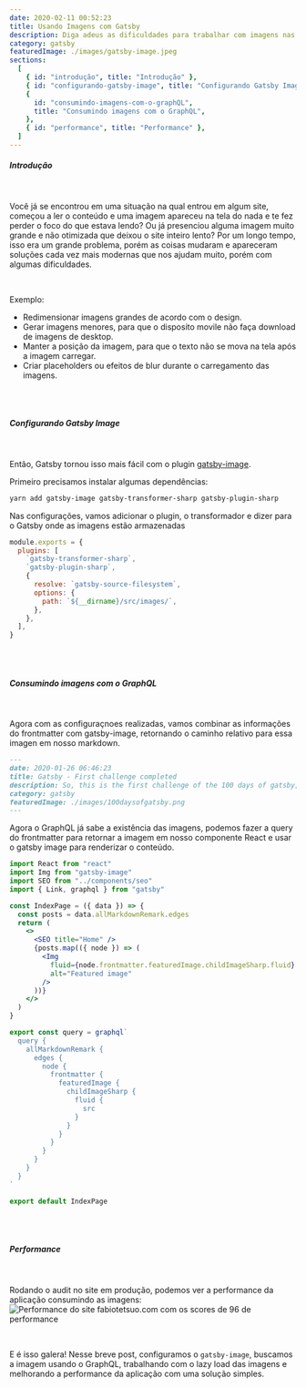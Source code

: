 ```yaml
---
date: 2020-02-11 00:52:23
title: Usando Imagens com Gatsby
description: Diga adeus as dificuldades para trabalhar com imagens nas suas aplicações web.
category: gatsby
featuredImage: ./images/gatsby-image.jpeg
sections:
  [
    { id: "introdução", title: "Introdução" },
    { id: "configurando-gatsby-image", title: "Configurando Gatsby Image" },
    {
      id: "consumindo-imagens-com-o-graphQL",
      title: "Consumindo imagens com o GraphQL",
    },
    { id: "performance", title: "Performance" },
  ]
---
```


##### Introdução

<br />

Você já se encontrou em uma situação na qual entrou em algum site, começou a ler o conteúdo e uma imagem apareceu na tela do nada e te fez perder o foco do que estava lendo? Ou já presenciou alguma imagem muito grande e não otimizada que deixou o site inteiro lento?
Por um longo tempo, isso era um grande problema, porém as coisas mudaram e apareceram soluções cada vez mais modernas que nos ajudam muito, porém com algumas dificuldades.

<br />

Exemplo:

- Redimensionar imagens grandes de acordo com o design.
- Gerar imagens menores, para que o disposito movile não faça download de imagens de desktop.
- Manter a posição da imagem, para que o texto não se mova na tela após a imagem carregar.
- Criar placeholders ou efeitos de blur durante o carregamento das imagens.

<br />
<br />

##### Configurando Gatsby Image

<br />

Então, Gatsby tornou isso mais fácil com o plugin [gatsby-image](https://www.gatsbyjs.com/plugins/gatsby-image/).

Primeiro precisamos instalar algumas dependências:

```sh
yarn add gatsby-image gatsby-transformer-sharp gatsby-plugin-sharp
```

Nas configurações, vamos adicionar o plugin, o transformador e dizer para o Gatsby onde as imagens estão armazenadas

```javascript
module.exports = {
  plugins: [
    `gatsby-transformer-sharp`,
    `gatsby-plugin-sharp`,
    {
      resolve: `gatsby-source-filesystem`,
      options: {
        path: `${__dirname}/src/images/`,
      },
    },
  ],
}
```

<br />
<br />

##### Consumindo imagens com o GraphQL

<br />

Agora com as configuraçnoes realizadas, vamos combinar as informações do frontmatter com gatsby-image, retornando o caminho relativo para essa imagen em nosso markdown.

```md
---
date: 2020-01-26 06:46:23
title: Gatsby - First challenge completed
description: So, this is the first challenge of the 100 days of gatsby, and I'm really excited to tell you what I learned, the difficulties and the next steps.
category: gatsby
featuredImage: ./images/100daysofgatsby.png
---
```

Agora o GraphQL já sabe a existência das imagens, podemos fazer a query do frontmatter para retornar a imagem em nosso componente React e usar o gatsby image para renderizar o conteúdo.

```jsx
import React from "react"
import Img from "gatsby-image"
import SEO from "../components/seo"
import { Link, graphql } from "gatsby"

const IndexPage = ({ data }) => {
  const posts = data.allMarkdownRemark.edges
  return (
    <>
      <SEO title="Home" />
      {posts.map(({ node }) => (
        <Img
          fluid={node.frontmatter.featuredImage.childImageSharp.fluid}
          alt="Featured image"
        />
      ))}
    </>
  )
}

export const query = graphql`
  query {
    allMarkdownRemark {
      edges {
        node {
          frontmatter {
            featuredImage {
              childImageSharp {
                fluid {
                  src
                }
              }
            }
          }
        }
      }
    }
  }
`

export default IndexPage
```

<br />
<br />

##### Performance

<br />

Rodando o audit no site em produção, podemos ver a performance da aplicação consumindo as imagens:
![Performance do site fabiotetsuo.com com os scores de 96 de performance](./images/audit_performance_fabiotetsuocom.png)

<br />

E é isso galera! Nesse breve post, configuramos o `gatsby-image`, buscamos a imagem usando o GraphQL, trabalhando com o lazy load das imagens e melhorando a performance da aplicação com uma solução simples.
